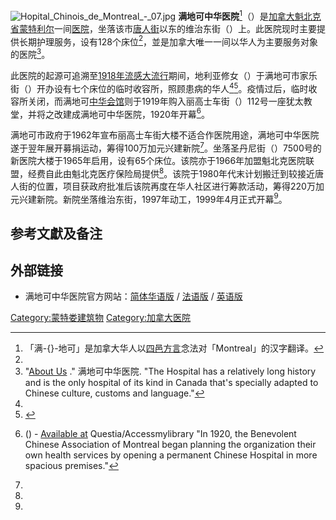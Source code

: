 {{noteTA
|G1=地名
|1=zh-hans:满地可中华医院;zh-hant:滿地可中華醫院;
}}
[[File:Hopital_Chinois_de_Montreal_-_07.jpg|thumb]]
'''满地可中华医院'''<ref>「满-{}-地可」是加拿大华人以[[四邑方言|四邑方言]]念法对「Montreal」的汉字翻译。</ref>（{{lang-fr|'''Hôpital Chinois de Montréal'''}}）是[[加拿大|加拿大]][[魁北克省|魁北克省]][[蒙特利尔|蒙特利尔]]一间[[医院|医院]]，坐落该市[[蒙特利尔唐人街|唐人街]]以东的维治东街（{{lang|fr|Avenue Viger Est}}）上。此医院现时主要提供长期护理服务，设有128个床位<ref name="hist"/>，並是加拿大唯一一间以华人为主要服务对象的医院<ref>"[http://montrealchinesehospital.ca/en/intro_en.html About Us] {{Wayback|url=http://montrealchinesehospital.ca/en/intro_en.html |date=20100705111038 }}." 满地可中华医院. "The Hospital has a relatively long history and is the only hospital of its kind in Canada that's specially adapted to Chinese culture, customs and language."</ref>。

此医院的起源可追溯至[[1918年流感大流行|1918年流感大流行]]期间，地利亚修女（{{lang|fr|Delia Tétreault}}）于满地可市家乐街（{{lang|fr|rue Clark}}）开办设有七个床位的临时收容所，照顾患病的华人<ref name=AML /><ref name="hist">{{Cite web|url=http://www.montrealchinesehospital.ca/cn/history_cn.html|title=满地可中华医院－历史|year=2010|publisher=满地可中华医院|accessdate=2014-01-11|archive-url=https://web.archive.org/web/20110827123545/http://www.montrealchinesehospital.ca/cn/history_cn.html|archive-date=2011-08-27|dead-url=yes}}</ref>。疫情过后，临时收容所关闭，而满地可[[中华会馆|中华会馆]]则于1919年购入丽高士车街（{{lang|fr|rue de la Gauchetière}}）112号一座犹太教堂，并将之改建成满地可中华医院，1920年开幕<ref name="AML">{{Cite web|url=http://www.cchahistory.ca/journal/CCHA2004/Turcotte.pdf|title=Hospitals for Chinese in Canada: Montreal (1918) and Vancouver (1921)|last=Turcotte|first=Huguette|date=2004-01-01|publisher=Canadian Catholic Historical Association (CCHA) Historical Studies|accessdate=4 May 2010|archiveurl=https://www.webcitation.org/6MIM7Ko30?url=http://www.cchahistory.ca/journal/CCHA2004/Turcotte.pdf|archivedate=2014-01-01|=http://www.cchahistory.ca/journal/CCHA2004/Turcotte.pdf}} () - [http://www.accessmylibrary.com/article-1G1-117259057/hospitals-chinese-canada-montreal.html Available at] Questia/Accessmylibrary "In 1920, the Benevolent Chinese Association of Montreal began planning the organization their own health services by opening a permanent Chinese Hospital in more spacious premises."</ref>。

满地可市政府于1962年宣布丽高士车街大楼不适合作医院用途，满地可中华医院遂于翌年展开募捐运动，筹得100万加元兴建新院<ref name="hist"/>。坐落圣丹尼街（{{lang|fr|rue Saint-Denis}}）7500号的新医院大楼于1965年启用，设有65个床位。该院亦于1966年加盟魁北克医院联盟，经费自此由魁北克医疗保险局提供<ref name="hist"/>。该院于1980年代末计划搬迁到较接近唐人街的位置，项目获政府批准后该院再度在华人社区进行筹款活动，筹得220万加元兴建新院。新院坐落维治东街，1997年动工，1999年4月正式开幕<ref name="hist"/>。

==参考文獻及备注==
{{reflist}}

==外部链接==
{{Commonscat|Hôpital chinois de Montréal}}
* 满地可中华医院官方网站：[https://web.archive.org/web/20131206152154/http://montrealchinesehospital.ca/cn/index_cn.html 简体华语版] / [https://web.archive.org/web/20131206150506/http://montrealchinesehospital.ca/fr/index_fr.html 法语版] / [https://web.archive.org/web/20131206145137/http://montrealchinesehospital.ca/en/index_en.html 英语版]

[[Category:蒙特娄建筑物|Category:蒙特娄建筑物]]
[[Category:加拿大医院|Category:加拿大医院]]